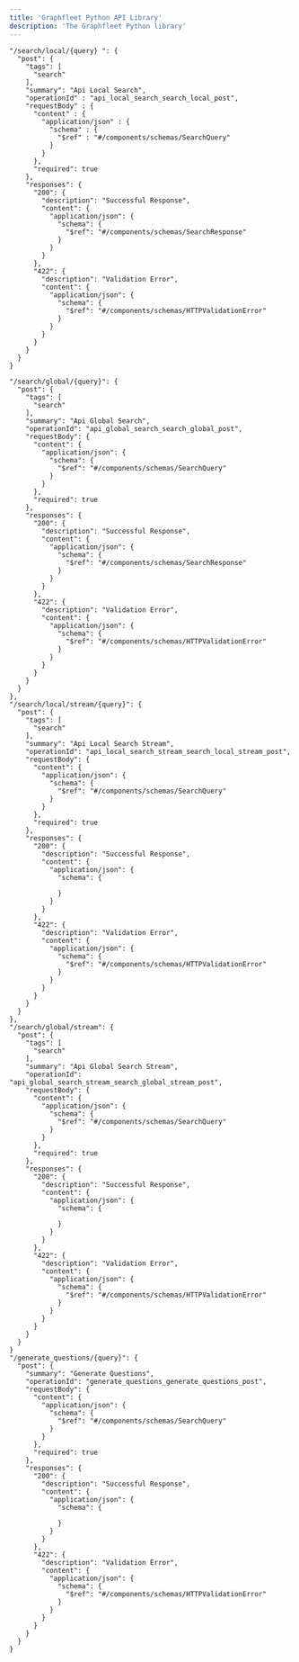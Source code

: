 ```yaml
---
title: 'Graphfleet Python API Library'
description: 'The Graphfleet Python library'
---
```




    "/search/local/{query} ": {
      "post": {
        "tags": [
          "search"
        ],
        "summary": "Api Local Search",
        "operationId" : "api_local_search_search_local_post",
        "requestBody" : {
          "content" : {
            "application/json" : {
              "schema" : {
                "$ref" : "#/components/schemas/SearchQuery"
              }
            }
          },
          "required": true
        },
        "responses": {
          "200": {
            "description": "Successful Response",
            "content": {
              "application/json": {
                "schema": {
                  "$ref": "#/components/schemas/SearchResponse"
                }
              }
            }
          },
          "422": {
            "description": "Validation Error",
            "content": {
              "application/json": {
                "schema": {
                  "$ref": "#/components/schemas/HTTPValidationError"
                }
              }
            }
          }
        }
      }
    }

    "/search/global/{query}": {
      "post": {
        "tags": [
          "search"
        ],
        "summary": "Api Global Search",
        "operationId": "api_global_search_search_global_post",
        "requestBody": {
          "content": {
            "application/json": {
              "schema": {
                "$ref": "#/components/schemas/SearchQuery"
              }
            }
          },
          "required": true
        },
        "responses": {
          "200": {
            "description": "Successful Response",
            "content": {
              "application/json": {
                "schema": {
                  "$ref": "#/components/schemas/SearchResponse"
                }
              }
            }
          },
          "422": {
            "description": "Validation Error",
            "content": {
              "application/json": {
                "schema": {
                  "$ref": "#/components/schemas/HTTPValidationError"
                }
              }
            }
          }
        }
      }
    },
    "/search/local/stream/{query}": {
      "post": {
        "tags": [
          "search"
        ],
        "summary": "Api Local Search Stream",
        "operationId": "api_local_search_stream_search_local_stream_post",
        "requestBody": {
          "content": {
            "application/json": {
              "schema": {
                "$ref": "#/components/schemas/SearchQuery"
              }
            }
          },
          "required": true
        },
        "responses": {
          "200": {
            "description": "Successful Response",
            "content": {
              "application/json": {
                "schema": {

                }
              }
            }
          },
          "422": {
            "description": "Validation Error",
            "content": {
              "application/json": {
                "schema": {
                  "$ref": "#/components/schemas/HTTPValidationError"
                }
              }
            }
          }
        }
      }
    },
    "/search/global/stream": {
      "post": {
        "tags": [
          "search"
        ],
        "summary": "Api Global Search Stream",
        "operationId": "api_global_search_stream_search_global_stream_post",
        "requestBody": {
          "content": {
            "application/json": {
              "schema": {
                "$ref": "#/components/schemas/SearchQuery"
              }
            }
          },
          "required": true
        },
        "responses": {
          "200": {
            "description": "Successful Response",
            "content": {
              "application/json": {
                "schema": {

                }
              }
            }
          },
          "422": {
            "description": "Validation Error",
            "content": {
              "application/json": {
                "schema": {
                  "$ref": "#/components/schemas/HTTPValidationError"
                }
              }
            }
          }
        }
      }
    }
    "/generate_questions/{query}": {
      "post": {
        "summary": "Generate Questions",
        "operationId": "generate_questions_generate_questions_post",
        "requestBody": {
          "content": {
            "application/json": {
              "schema": {
                "$ref": "#/components/schemas/SearchQuery"
              }
            }
          },
          "required": true
        },
        "responses": {
          "200": {
            "description": "Successful Response",
            "content": {
              "application/json": {
                "schema": {

                }
              }
            }
          },
          "422": {
            "description": "Validation Error",
            "content": {
              "application/json": {
                "schema": {
                  "$ref": "#/components/schemas/HTTPValidationError"
                }
              }
            }
          }
        }
      }
    }